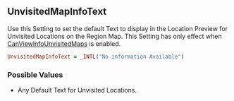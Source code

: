 ## UnvisitedMapInfoText

Use this Setting to set the default Text to display in the Location Preview for Unvisited Locations on the Region Map. This Setting has only effect when [CanViewInfoUnvisitedMaps](#canviewinfounvisitedmaps) is enabled.

```ruby
UnvisitedMapInfoText = _INTL("No information Available")
```

### Possible Values 

- Any Default Text for Unvisited Locations.